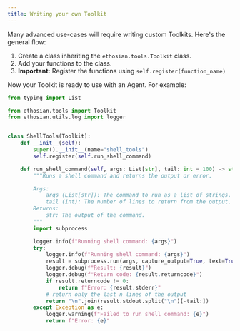 ```yaml
---
title: Writing your own Toolkit
---
```


Many advanced use-cases will require writing custom Toolkits. Here's the general flow:

1. Create a class inheriting the `ethosian.tools.Toolkit` class.
2. Add your functions to the class.
3. **Important:** Register the functions using `self.register(function_name)`

Now your Toolkit is ready to use with an Agent. For example:

```python shell_toolkit.py
from typing import List

from ethosian.tools import Toolkit
from ethosian.utils.log import logger


class ShellTools(Toolkit):
    def __init__(self):
        super().__init__(name="shell_tools")
        self.register(self.run_shell_command)

    def run_shell_command(self, args: List[str], tail: int = 100) -> str:
        """Runs a shell command and returns the output or error.

        Args:
            args (List[str]): The command to run as a list of strings.
            tail (int): The number of lines to return from the output.
        Returns:
            str: The output of the command.
        """
        import subprocess

        logger.info(f"Running shell command: {args}")
        try:
            logger.info(f"Running shell command: {args}")
            result = subprocess.run(args, capture_output=True, text=True)
            logger.debug(f"Result: {result}")
            logger.debug(f"Return code: {result.returncode}")
            if result.returncode != 0:
                return f"Error: {result.stderr}"
            # return only the last n lines of the output
            return "\n".join(result.stdout.split("\n")[-tail:])
        except Exception as e:
            logger.warning(f"Failed to run shell command: {e}")
            return f"Error: {e}"
```
